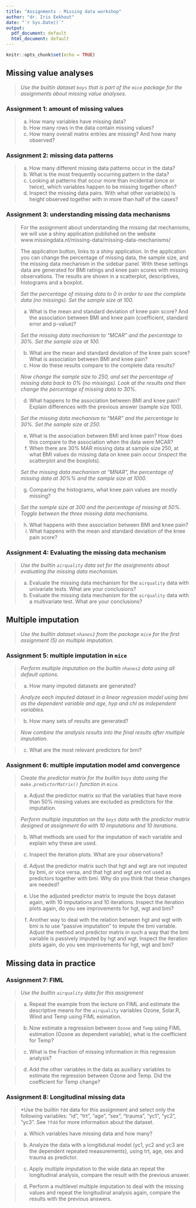 ```yaml
---
title: "Assignments - Missing data workshop"
author: "dr. Iris Eekhout"
date: "`r Sys.Date()`"
output:
  pdf_document: default
  html_document: default
---
```


```r
knitr::opts_chunk$set(echo = TRUE)
```

## Missing value analyses

> *Use the builtin dataset `boys` that is part of the `mice` package for the assignments about missing value analyses.* 

### Assignment 1: amount of missing values

> a. How many variables have missing data?
> b. How many rows in the data contain missing values?
> c. How many overall matrix entries are missing? And how many observed?


### Assignment 2: missing data patterns

> a. How many different missing data patterns occur in the data?
> b. What is the most frequently occurring pattern in the data?
> c. Looking at patterns that occur more than incidental (once or twice), which variables happen to be missing together often?
> d. Inspect the missing data pairs. With what other variable(s) is height observed together with in more than half of the cases?


### Assignment 3: understanding missing data mechanisms

> For the assignment about understanding the missing dat mechanisms, we will use a shiny application published on the website www.missingdata.nl/missing-data/missing-data-mechanisms/

> The application button, links to a shiny application. In the application you can change the percentage of missing data, the sample size, and the missing data mechanism in the sidebar panel. With these settings data are generated for BMI ratings and knee pain scores with missing observations. The results are shown in a scatterplot, descriptives, histograms and a boxplot. 


> *Set the percentage of missing data to 0 in order to see the complete data (no missings). Set the sample size at 100.* 

> a. What is the mean and standard deviation of knee pain score? And the association between BMI and knee pain (coefficient, standard error and p-value)?

> *Set the missing data mechanism to “MCAR” and the percentage to 30%. Set the sample size at 100.*

> b. What are the mean and standard deviation of the knee pain score? What is association between BMI and knee pain?
> c. How do these results compare to the complete data results?

> *Now change the sample size to 250, and set the percentage of missing data back to 0% (no missings). Look at the results and then change the percentage of missing data to 30%.* 

> d. What happens to the association between BMI and knee pain? Explain differences with the previous answer (sample size 100).

> *Set the missing data mechanism to “MAR” and the percentage to 30%. Set the sample size at 250.* 

> e. What is the association between BMI and knee pain? How does this compare to the association when the data were MCAR?
> f. When there are 30% MAR missing data at sample size 250, at what BMI values do missing data on knee pain occur (inspect the scatterplot and the boxplots).

> *Set the missing data mechanism at “MNAR”, the percentage of missing data at 30%% and the sample size at 1000.*

> g. Comparing the histograms, what knee pain values are mostly missing?

> *Set the sample size at 300 and the percentage of missing at 50%. Toggle between the three missing data mechanisms.*

> h. What happens with thee association between BMI and knee pain?
> i. What happens with the mean and standard deviation of the knee pain score?

### Assignment 4: Evaluating the missing data mechanism

> *Use the builtin `airquality` data set for the assignments about evaluating the missing data mechanism.*

> a. Evaluate the missing data mechanism for the `airquality` data with univariate tests. What are your conclusions?
> b. Evaluate the missing data mechanism for the `airquality` data with a multivariate test. What are your conclusions?

## Multiple imputation

> *Use the builtin dataset `nhanes2` from the package `mice` for the first assignment (5) on multiple imputation.* 

### Assignment 5: multiple imputation in `mice`

> *Perform multiple imputation on the builtin `nhanes2` data using all default options.*

> a. How many imputed datasets are generated?

> *Analyze each imputed dataset in a linear regression model using bmi as the dependent variable and age, hyp and chl as independent variables.*

> b. How many sets of results are generated?

> *Now combine the analysis results into the final results after multiple imputation.*

> c. What are the most relevant predictors for bmi?


### Assignment 6: multiple imputation model amd convergence

> *Create the predictor matrix for the builtin `boys` data using the `make.predictorMatrix()` function in `mice`.*

> a. Adjust the predictor matrix so that the variables that have more than 50% missing values are excluded as predictors for the imputation. 

> *Perform multiple imputation on the `boys` data with the predictor matrix designed at assignment 6a with 10 imputations and 10 iterations.*

> b. What methods are used for the imputation of each variable and explain why these are used.

> c. Inspect the iteration plots. What are your observations?

> d. Adjust the predictor matrix such that hgt and wgt are not imputed by bmi, or vice versa, and that hgt and wgt are not used as predictors together with bmi. Why do you think that these changes are needed?

> e. Use the adjusted predictor matrix to impute the boys dataset again, with 10 imputations and 10 iterations. Inspect the iteration plots again, do you see improvements for hgt, wgt and bmi?

> f. Another way to deal with the relation between hgt and wgt with bmi is to use "passive imputation" to impute the bmi variable. Adjust the method and predictor matrix in such a way that the bmi variable is passively imputed by hgt and wgt. Inspect the iteration plots again, do you see improvements for hgt, wgt and bmi?

## Missing data in practice

### Assignment 7: FIML

> *Use the builtin `airquality` data for this assignment*

> a. Repeat the example from the lecture on FIML and estimate the descriptive means for the `airquality` variables Ozone, Solar.R, Wind and Temp using FIML esimation. 

> b. Now estimate a regression between `Ozone` and `Temp` using FIML estimation (Ozone as dependent variable), what is the coefficient for Temp?

> c. What is the Fraction of missing information in this regression analysis?

> d. Add the other variables in the data as auxiliary variables to estimate the regression between Ozone and Temp. Did the coefficient for Temp change?


### Assignment 8: Longitudinal missing data

> *Use the builtin `fdd` data for this assignment and select only the following variables: "id", "trt", "age", "sex", "trauma", "yc1", "yc2", "yc3". See `?fdd` for more information about the dataset.

> a. Which variables have missing data and how many?

> b. Analyze the data with a longitidunal model (yc1, yc2 and yc3 are the dependent repeated measurements), using trt, age, sex and trauma as predictor.

> c. Apply multiple imputation to the wide data an repeat the longitudinal analysis, compare the result with the previous answer. 

> d. Perform a multilevel multiple imputation to deal with the missing values and repeat the longitudinal analysis again, compare the results with the previous answers. 



